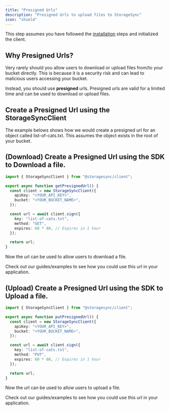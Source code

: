 ```yaml
---
title: "Presigned Urls"
description: "Presigned Urls to upload files to StorageSync"
icon: "shield"
---
```


This step assumes you have followed the [installation](/sdks/typescript/installation) steps and initialized the client.

## Why Presigned Urls?

Very rarely should you allow users to download or upload files from/to your bucket directly. This is because it is a security risk and can lead to malicious users accessing your bucket.

Instead, you should use **presigned** urls. Presigned urls are valid for a limited time and can be used to download or upload files.

## Create a Presigned Url using the StorageSyncClient

The example belows shows how we would create a presigned url for an object called list-of-cats.txt. This assumes the object exists in the root of your bucket.

## (Download) Create a Presigned Url using the SDK to Download a file.

```ts index.ts
import { StorageSyncClient } from "@storagesync/client";

export async function getPresignedUrl() {
  const client = new StorageSyncClient({
    apiKey: "<YOUR_API_KEY>",
    bucket: "<YOUR_BUCKET_NAME>",
  });

  const url = await client.sign({
    key: "list-of-cats.txt",
    method: "GET",
    expires: 60 * 60, // Expires in 1 hour
  });

  return url;
}
```

Now the url can be used to allow users to download a file.

Check out our guides/examples to see how you could use this url in your application.

## (Upload) Create a Presigned Url using the SDK to Upload a file.

```ts index.ts
import { StorageSyncClient } from "@storagesync/client";

export async function putPresignedUrl() {
  const client = new StorageSyncClient({
    apiKey: "<YOUR_API_KEY>",
    bucket: "<YOUR_BUCKET_NAME>",
  });

  const url = await client.sign({
    key: "list-of-cats.txt",
    method: "PUT",
    expires: 60 * 60, // Expires in 1 hour
  });

  return url;
}
```

Now the url can be used to allow users to upload a file.

Check out our guides/examples to see how you could use this url in your application.
